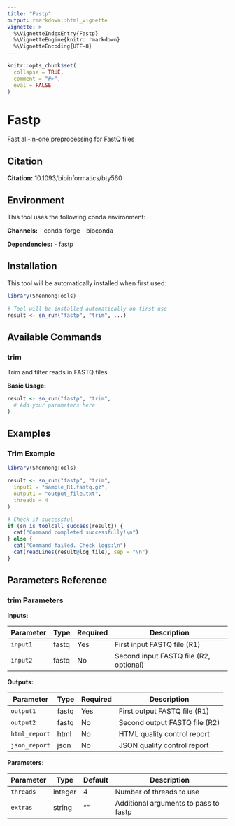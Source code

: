 ```yaml
---
title: "Fastp"
output: rmarkdown::html_vignette
vignette: >
  %\VignetteIndexEntry{Fastp}
  %\VignetteEngine{knitr::rmarkdown}
  %\VignetteEncoding{UTF-8}
---
```


```r
knitr::opts_chunk$set(
  collapse = TRUE,
  comment = "#>",
  eval = FALSE
)
```

# Fastp

Fast all-in-one preprocessing for FastQ files

## Citation

**Citation:** 10.1093/bioinformatics/bty560

## Environment

This tool uses the following conda environment:

**Channels:**
- conda-forge
- bioconda

**Dependencies:**
- fastp

## Installation

This tool will be automatically installed when first used:

```r
library(ShennongTools)

# Tool will be installed automatically on first use
result <- sn_run("fastp", "trim", ...)
```

## Available Commands

### trim

Trim and filter reads in FASTQ files

**Basic Usage:**

```r
result <- sn_run("fastp", "trim",
  # Add your parameters here
)
```

## Examples

### Trim Example

```r
library(ShennongTools)

result <- sn_run("fastp", "trim",
  input1 = "sample_R1.fastq.gz",
  output1 = "output_file.txt",
  threads = 4
)

# Check if successful
if (sn_is_toolcall_success(result)) {
  cat("Command completed successfully!\n")
} else {
  cat("Command failed. Check logs:\n")
  cat(readLines(result@log_file), sep = "\n")
}
```

## Parameters Reference

### trim Parameters

**Inputs:**

| Parameter | Type | Required | Description |
|-----------|------|----------|-------------|
| `input1` | fastq | Yes | First input FASTQ file (R1) |
| `input2` | fastq | No | Second input FASTQ file (R2, optional) |

**Outputs:**

| Parameter | Type | Required | Description |
|-----------|------|----------|-------------|
| `output1` | fastq | Yes | First output FASTQ file (R1) |
| `output2` | fastq | No | Second output FASTQ file (R2) |
| `html_report` | html | No | HTML quality control report |
| `json_report` | json | No | JSON quality control report |

**Parameters:**

| Parameter | Type | Default | Description |
|-----------|------|---------|-------------|
| `threads` | integer | 4 | Number of threads to use |
| `extras` | string | "" | Additional arguments to pass to fastp |

